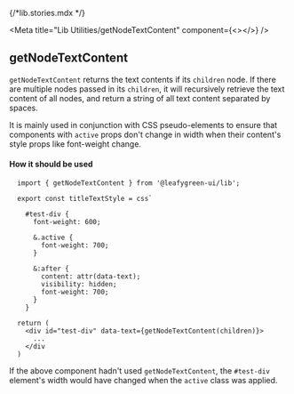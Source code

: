 {/*lib.stories.mdx */}

<Meta title="Lib Utilities/getNodeTextContent" component={<></>} />

## getNodeTextContent

`getNodeTextContent` returns the text contents if its `children` node. If there are multiple nodes passed in its `children`, it will recursively retrieve the text content of all nodes, and return a string of all text content separated by spaces. 

It is mainly used in conjunction with CSS pseudo-elements to ensure that components with `active` props don't change in width when their content's style props like font-weight change.


#### How it should be used

```
  import { getNodeTextContent } from '@leafygreen-ui/lib';

  export const titleTextStyle = css`
  
    #test-div {
      font-weight: 600;

      &.active {
        font-weight: 700;
      }

      &:after {
        content: attr(data-text);
        visibility: hidden;
        font-weight: 700;
      }
    }

  return (
    <div id="test-div" data-text={getNodeTextContent(children)}>
      ...
    </div
  )
```

If the above component hadn't used `getNodeTextContent`, the `#test-div` element's width would have changed when the `active` class was applied.